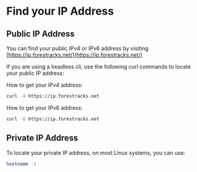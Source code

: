 # Find your IP Address

## Public IP Address
You can find your public IPv4 or IPv6 address by visiting [https://ip.forestracks.net/](https://ip.forestracks.net/)

If you are using a headless cli, use the following curl commands to locate your public IP address:

How to get your IPv4 address:
```bash
curl -4 https://ip.forestracks.net
```
How to get your IPv6 address:
```bash
curl -6 https://ip.forestracks.net
```

## Private IP Address
To locate your private IP address, on most Linux systems, you can use:
```bash
hostname -I
```